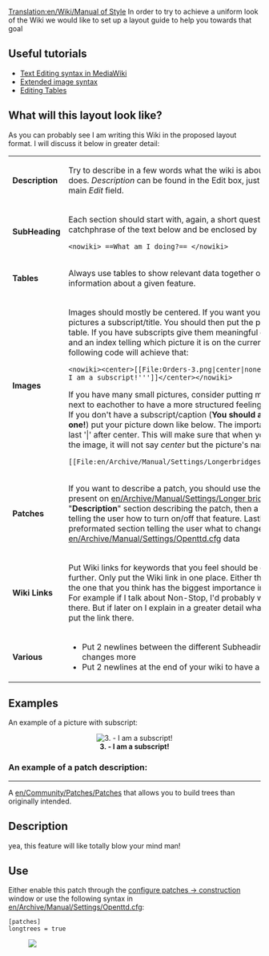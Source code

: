 [[Translation:en/Wiki/Manual of Style]]
In order to try to achieve a uniform look of the Wiki we would like to set up a layout guide to help you towards that goal


==Useful tutorials==
* [http://meta.wikimedia.org/wiki/Help:Editing Text Editing syntax in MediaWiki]
* [http://en.wikipedia.org/wiki/Wikipedia:Extended_image_syntax Extended image syntax]
* [http://meta.wikimedia.org/wiki/Help:Table Editing Tables]


==What will this layout look like?==
As you can probably see I am writing this Wiki in the proposed layout format. I will discuss it below in greater detail:

{|
| '''Description'''||Try to describe in a few words what the wiki is about or what it does. ''Description'' can be found in the Edit box, just above the main ''Edit'' field.
|-
| '''SubHeading'''||Each section should start with, again, a short question, or catchphrase of the text below and be enclosed by <pre><nowiki> ==What am I doing?== </nowiki></pre>
|-
| '''Tables'''||Always use tables to show relevant data together or structure information about a given feature.
|-
| '''Images'''||Images should mostly be centered. If you want you can give your pictures a subscript/title. You should then put the picture in a table. If you have subscripts give them meaningful descriptions and an index telling which picture it is on the current page. The following code will achieve that: <pre><nowiki><center>[[File:Orders-3.png|center|none|frame|'''3. - I am a subscript!''']]</center></nowiki></pre> If you have many small pictures, consider putting more of them next to eachother to have a more structured feeling.<br/>
If you don't have a subscript/caption ('''You should always have one!''') put your picture down like below. The important part is the last '|' after center. This will make sure that when you hover over the image, it will not say ''center'' but the picture's name.
<pre>[[File:en/Archive/Manual/Settings/Longerbridges.png|center|]]</pre>
|-
| '''Patches'''||If you want to describe a patch, you should use the format as present on [[en/Archive/Manual/Settings/Longer bridges]]. A "'''Description'''" section describing the patch, then a "'''Use'''" section telling the user how to turn on/off that feature. Lastly a preformated section telling the user what to change in [[en/Archive/Manual/Settings/Openttd.cfg]]<nowiki>  data </nowiki>
|-
| '''Wiki Links'''||Put Wiki links for keywords that you feel should be explained further. Only put the Wiki link in one place. Either the first one, or the one that you think has the biggest importance in your page. For example if I talk about Non-Stop, I'd probably will want a Wiki there. But if later on I explain in a greater detail what Non-Stop is, put the link there.
|-
|rowspan=2| '''Various'''
|
*Put 2 newlines between the different Subheadings to see the changes more
*Put 2 newlines at the end of your wiki to have a nicer look
|}


==Examples==
An example of a picture with subscript:
<center>[[File:en/Orders-3.png|center|frame|'''3. - I am a subscript!''']]</center>


===An example of a patch description:===
----
A [[en/Community/Patches/Patches]] that allows you to build trees than originally intended.

==Description==
yea, this feature will like totally blow your mind man!


==Use==
Either enable this patch through the [[en/Archive/Manual/Settings/Configuring patches/Construction|configure patches -> construction]] window or use the following syntax in [[en/Archive/Manual/Settings/Openttd.cfg]]:

<pre>[patches]
longtrees = true</pre>
[[File:en/Archive/Manual/Settings/Longerbridges.png|center|]]